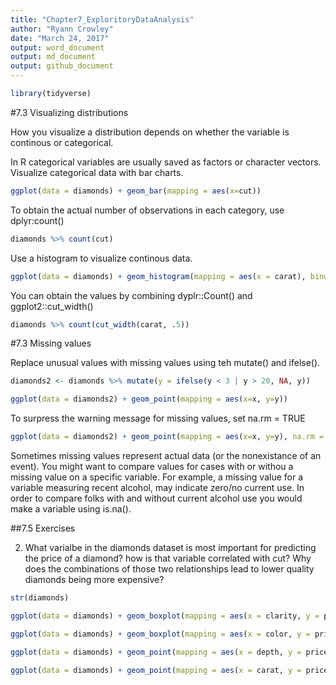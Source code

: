 ```yaml
---
title: "Chapter7_ExploritoryDataAnalysis"
author: "Ryann Crowley"
date: "March 24, 2017"
output: word_document
output: md_document
output: github_document
---
```


```r
library(tidyverse)
```

#7.3 Visualizing distributions

How you visualize a distribution depends on whether the variable is continous or categorical.

In R categorical variables are usually saved as factors or character vectors. Visualize categorical data with bar charts.

```r
ggplot(data = diamonds) + geom_bar(mapping = aes(x=cut))
```

To obtain the actual number of observations in each category, use dplyr:count()

```r
diamonds %>% count(cut)
```
Use a histogram to visualize continous data.

```r
ggplot(data = diamonds) + geom_histogram(mapping = aes(x = carat), binwidth = .5)
```
You can obtain the values by combining dyplr::Count() and ggplot2::cut_width()

```r
diamonds %>% count(cut_width(carat, .5))
```

#7.3 Missing values

Replace unusual values with missing values using teh mutate() and ifelse().

```r
diamonds2 <- diamonds %>% mutate(y = ifelse(y < 3 | y > 20, NA, y))
```

```r
ggplot(data = diamonds2) + geom_point(mapping = aes(x=x, y=y))
```

To surpress the warning message for missing values, set na.rm = TRUE

```r
ggplot(data = diamonds2) + geom_point(mapping = aes(x=x, y=y), na.rm = TRUE)
```
Sometimes missing values represent actual data (or the nonexistance of an event).  You might want to compare values for cases with or withou a missing value on a specific variable.  For example, a missing value for a variable measuring recent alcohol, may indicate zero/no current use.  In order to compare folks with and without current alcohol use you would make a variable using is.na().



##7.5 Exercises

2. What varialbe in the diamonds dataset is most important for predicting the price of a diamond?  how is that variable correlated with cut?  Why does the combinations of those two relationships lead to lower quality diamonds being more expensive?

```r
str(diamonds)
```

```r
ggplot(data = diamonds) + geom_boxplot(mapping = aes(x = clarity, y = price))
```
```r
ggplot(data = diamonds) + geom_boxplot(mapping = aes(x = color, y = price))
```

```r
ggplot(data = diamonds) + geom_point(mapping = aes(x = depth, y = price, color = color))
```


```r
ggplot(data = diamonds) + geom_point(mapping = aes(x = carat, y = price, color = color)) + geom_smooth(mapping = aes(x = carat, y = price, color = color), se = FALSE)
```
